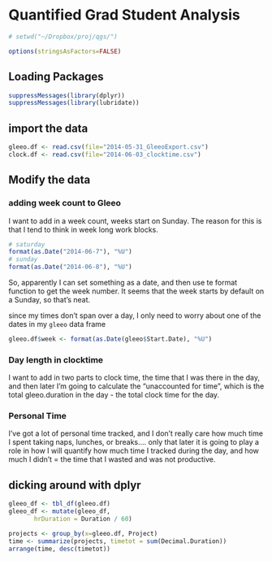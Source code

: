 Quantified Grad Student Analysis
========================================================

```r
# setwd("~/Dropbox/proj/qgs/")
```

```r
options(stringsAsFactors=FALSE)
```

## Loading Packages
```r
suppressMessages(library(dplyr))
suppressMessages(library(lubridate))
```



## import the data
```r
gleeo.df <- read.csv(file="2014-05-31_GleeoExport.csv")
clock.df <- read.csv(file="2014-06-03_clocktime.csv")
```


## Modify the data
### adding week count to Gleeo
I want to add in a week count, weeks start on Sunday. The reason for this is that I tend to think in week long work blocks.

```r
# saturday
format(as.Date("2014-06-7"), "%U")
# sunday
format(as.Date("2014-06-8"), "%U")
```
So, apparently I can set something as a date, and then use te format function to get the week number. It seems that the week starts by default on a Sunday, so that's neat.

since my times don't span over a day, I only need to worry about one of the dates in my `gleeo` data frame

```r
gleeo.df$week <- format(as.Date(gleeo$Start.Date), "%U")
```

### Day length in clocktime

I want to add in two parts to clock time, the time that I was there in the day, and then later I'm going to calculate the "unaccounted for time", which is the total gleeo.duration in the day - the total clock time for the day. 

### Personal Time
I've got a lot of personal time tracked, and I don't really care how much time I spent taking naps, lunches, or breaks.... only that later it is going to play a role in how I will quantify how much time I tracked during the day, and how much I didn't = the time that I wasted and was not productive.




## dicking around with dplyr

```r
gleeo_df <- tbl_df(gleeo.df)
gleeo_df <- mutate(gleeo_df, 
       hrDuration = Duration / 60)

projects <- group_by(x=gleeo.df, Project)
time <- summarize(projects, timetot = sum(Decimal.Duration))
arrange(time, desc(timetot))
```
